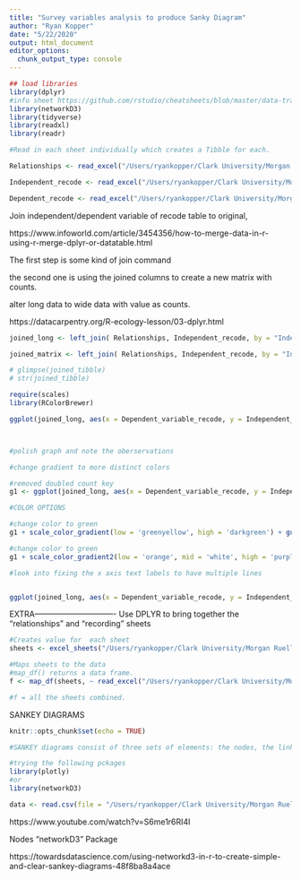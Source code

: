 ```yaml
---
title: "Survey variables analysis to produce Sanky Diagram"
author: "Ryan Kopper"
date: "5/22/2020"
output: html_document
editor_options: 
  chunk_output_type: console
---
```


```r
## load libraries
library(dplyr)
#info sheet https://github.com/rstudio/cheatsheets/blob/master/data-transformation.pdf
library(networkD3)
library(tidyverse)
library(readxl)
library(readr)

#Read in each sheet individually which creates a Tibble for each.

Relationships <- read_excel("/Users/ryankopper/Clark University/Morgan Ruelle - Ryan Kopper Research/Push Pull Systematic Review/Survey relationships 2020_05_19.xlsx", sheet = "Relationships")

Independent_recode <- read_excel("/Users/ryankopper/Clark University/Morgan Ruelle - Ryan Kopper Research/Push Pull Systematic Review/Survey relationships 2020_05_19.xlsx", sheet = "Independent recode")

Dependent_recode <- read_excel("/Users/ryankopper/Clark University/Morgan Ruelle - Ryan Kopper Research/Push Pull Systematic Review/Survey relationships 2020_05_19.xlsx", sheet = "Dependent recode")

```

Join independent/dependent variable of recode table to original,

https://www.infoworld.com/article/3454356/how-to-merge-data-in-r-using-r-merge-dplyr-or-datatable.html

The first step is some kind of join command 

the second one is using the joined columns to create a new matrix with counts.

alter long data to wide data with value as counts.

https://datacarpentry.org/R-ecology-lesson/03-dplyr.html
```r

joined_long <- left_join( Relationships, Independent_recode, by = "Independent_variable") %>% left_join(Dependent_recode, by = "Dependent_variable") %>%  select(Independent_variable_recode, Dependent_variable_recode) %>% group_by(Independent_variable_recode, Dependent_variable_recode) %>% summarise(count = n()) 

joined_matrix <- left_join( Relationships, Independent_recode, by = "Independent_variable") %>% left_join(Dependent_recode, by = "Dependent_variable") %>%  select(Independent_variable_recode, Dependent_variable_recode) %>% group_by(Independent_variable_recode, Dependent_variable_recode) %>% summarise(count = n()) %>% spread(key = Dependent_variable_recode, value = count) %>% replace(is.na(.), 0 )

# glimpse(joined_tibble)
# str(joined_tibble)

```


```r
require(scales)
library(RColorBrewer)

ggplot(joined_long, aes(x = Dependent_variable_recode, y = Independent_variable_recode, color = count )) + geom_point(aes(size = count)) + theme(axis.text.x = element_text(angle = 90, vjust = .5 ,  hjust = 1)) + scale_x_discrete(labels = label_wrap(20)) + scale_y_discrete(labels = label_wrap(30)) 



#polish graph and note the oberservations

#change gradient to more distinct colors

#removed doubled count key
g1 <- ggplot(joined_long, aes(x = Dependent_variable_recode, y = Independent_variable_recode, color = count)) + geom_point(aes(size = count)) + theme(axis.text.x = element_text(angle = 90, vjust = .5 ,  hjust = 1)) + scale_x_discrete(labels = label_wrap(20)) + scale_y_discrete(labels = label_wrap(30)) + guides(size = FALSE) + xlab("Dependent variable") + ylab("Independent variable")

#COLOR OPTIONS

#change color to green
g1 + scale_color_gradient(low = 'greenyellow', high = 'darkgreen') + guides(size = FALSE) 

#change color to green
g1 + scale_color_gradient2(low = 'orange', mid = 'white', high = 'purple') + guides(size = FALSE) 

#look into fixing the x axis text labels to have multiple lines


ggplot(joined_long, aes(x = Dependent_variable_recode, y = Independent_variable_recode, color = count )) + geom_point(aes(size = count)) + theme(axis.text.x = element_text(angle = 90, vjust = .5 ,  hjust = 1)) + scale_x_discrete(labels = label_wrap(20)) + scale_y_discrete(labels = label_wrap(30)) 

```

EXTRA-------------------------------
Use DPLYR to bring together the "relationships" and "recording" sheets
 
```r
#Creates value for  each sheet
sheets <- excel_sheets("/Users/ryankopper/Clark University/Morgan Ruelle - Ryan Kopper Research/Push Pull Systematic Review/Survey relationships 2020_05_19.xlsx")

#Maps sheets to the data
#map_df() returns a data frame.
f <- map_df(sheets, ~ read_excel("/Users/ryankopper/Clark University/Morgan Ruelle - Ryan Kopper Research/Push Pull Systematic Review/Survey relationships 2020_05_19.xlsx", sheet = .x))

#f = all the sheets combined.
```





SANKEY DIAGRAMS

```r
knitr::opts_chunk$set(echo = TRUE)

#SANKEY diagrams consist of three sets of elements: the nodes, the links, and the instructions which determine their positions

#trying the following pckages
library(plotly)
#or
library(networkD3)

data <- read.csv(file = "/Users/ryankopper/Clark University/Morgan Ruelle - Ryan Kopper Research/Push Pull Systematic Review/4Sanky.csv")

```
https://www.youtube.com/watch?v=S6me1r6RI4I

Nodes
"networkD3" Package

https://towardsdatascience.com/using-networkd3-in-r-to-create-simple-and-clear-sankey-diagrams-48f8ba8a4ace

```r


```
